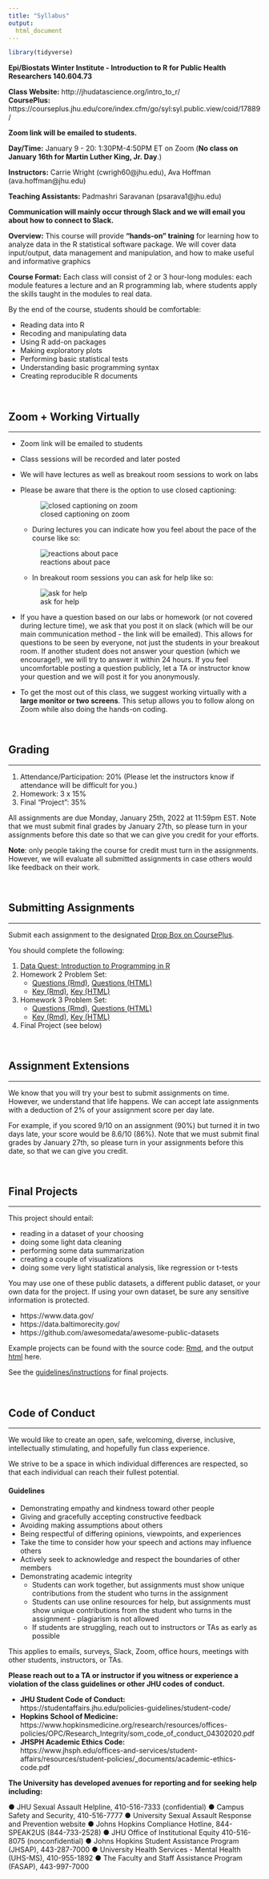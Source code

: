 ```yaml
---
title: "Syllabus"
output:
  html_document
---
```


```r
library(tidyverse)
```

**Epi/Biostats Winter Institute - Introduction to R for Public Health Researchers
140.604.73**

**Class Website:** http://jhudatascience.org/intro_to_r/   
**CoursePlus:** https://courseplus.jhu.edu/core/index.cfm/go/syl:syl.public.view/coid/17889/

**Zoom link will be emailed to students.**

**Day/Time:** January 9 - 20: 1:30PM-4:50PM ET on Zoom (**No class on January 16th for Martin Luther King, Jr. Day**.)

**Instructors:** Carrie Wright (cwrigh60@jhu.edu), Ava Hoffman (ava.hoffman@jhu.edu)

**Teaching Assistants:** Padmashri Saravanan (psarava1@jhu.edu)

**Communication will mainly occur through Slack and we will email you about how to connect to Slack.**

**Overview:** This course will provide **"hands-on" training** for learning how to analyze data in the R statistical software package. We will cover data input/output, data management and manipulation, and how to make useful and informative graphics

**Course Format:** Each class will consist of 2 or 3 hour-long modules: each module features a lecture and an R programming lab, where students apply the skills taught in the modules to real data.

By the end of the course, students should be comfortable:

- Reading data into R
- Recoding and manipulating data
- Using R add-on packages
- Making exploratory plots
- Performing basic statistical tests
- Understanding basic programming syntax
- Creating reproducible R documents

<br>

## Zoom + Working Virtually
***

* Zoom link will be emailed to students
* Class sessions will be recorded and later posted
* We will have lectures as well as breakout room sessions to work on labs
* Please be aware that there is the option to use closed captioning:

  ![closed captioning on zoom](docs/images/CC.png)

  * During lectures you can indicate how you feel about the pace of the course like so:

  ![reactions about pace](docs/images/slow_fast_reactions.png)

  * In breakout room sessions you can ask for help like so:

  ![ask for help](docs/images/help.png)

* If you have a question based on our labs or homework (or not covered during lecture time), we ask that you post it on slack (which will be our main communication method - the link will be emailed). This allows for questions to be seen by everyone, not just the students in your breakout room. If another student does not answer your question (which we encourage!), we will try to answer it within 24 hours. If you feel uncomfortable posting a question publicly, let a TA or instructor know your question and we will post it for you anonymously. 

* To get the most out of this class, we suggest working virtually with a **large monitor or two screens**. This setup allows you to follow along on Zoom while also doing the hands-on coding.

<br>

## Grading
***

1. Attendance/Participation: 20% (Please let the instructors know if attendance will be difficult for you.)
2. Homework: 3 x 15%
3. Final "Project": 35%

All assignments are due Monday, January 25th, 2022 at 11:59pm EST. Note that we must submit final grades by January 27th, so please turn in your assignments before this date so that we can give you credit for your efforts.

**Note**: only people taking the course for credit must turn in the assignments. However, we will evaluate all submitted assignments in case others would like feedback on their work.

<br>

## Submitting Assignments
***

Submit each assignment to the designated [Drop Box on CoursePlus](https://courseplus.jhu.edu/core/index.cfm/go/db:main/coID/17889/).

You should complete the following:

1. [Data Quest: Introduction to Programming in R](https://app.dataquest.io/m/499/introduction-to-programming-in-r)
2. Homework 2 Problem Set: 
   - [Questions (Rmd)](modules/HW/homework2.Rmd), [Questions (HTML)](modules/HW/homework2.html)         
   - [Key (Rmd)](modules/HW/homework2_key.Rmd), [Key (HTML)](modules/HW/homework2_key.html)
3. Homework 3 Problem Set:
   - [Questions (Rmd)](modules/HW/homework3.Rmd), [Questions (HTML)](modules/HW/homework3.html)         
   - [Key (Rmd)](modules/HW/homework3_key.Rmd), [Key (HTML)](modules/HW/homework3_key.html)
4. Final Project (see below)

<br>

## Assignment Extensions
***

We know that you will try your best to submit assignments on time. However, we understand that life happens. We can accept late assignments with a deduction of 2% of your assignment score per day late.

For example, if you scored 9/10 on an assignment (90%) but turned it in two days late, your score would be 8.6/10 (86%). Note that we must submit final grades by January 27th, so please turn in your assignments before this date, so that we can give you credit. 

<br>

## Final Projects 
***

This project should entail:

- reading in a dataset of your choosing
- doing some light data cleaning
- performing some data summarization
- creating a couple of visualizations
- doing some very light statistical analysis, like regression or t-tests 

You may use one of these public datasets, a different public dataset, or your own data for the project. If using your own dataset, be sure any sensitive information is protected.

- https://www.data.gov/
- https://data.baltimorecity.gov/
- https://github.com/awesomedata/awesome-public-datasets

Example projects can be found with the source code: [Rmd](modules/Project_Example/Project_Example.Rmd), and the output [html](modules/Project_Example/Project_Example.html) here.

See the [guidelines/instructions](modules/Project_Guidelines/Project_Guidelines.html) for final projects.

<br>

## Code of Conduct
***

We would like to create an open, safe, welcoming, diverse, inclusive, intellectually stimulating, and hopefully fun class experience. 

We strive to be a space in which individual differences are respected, so that each individual can reach their fullest potential.

#### Guidelines

- Demonstrating empathy and kindness toward other people
- Giving and gracefully accepting constructive feedback
- Avoiding making assumptions about others
- Being respectful of differing opinions, viewpoints, and experiences
- Take the time to consider how your speech and actions may influence others
- Actively seek to acknowledge and respect the boundaries of other members
- Demonstrating academic integrity 
    - Students can work together, but assignments must show unique contributions from the student who turns in the assignment
    - Students can use online resources for help, but assignments must show unique contributions from the student who turns in the assignment - plagiarism is not allowed
    - If students are struggling, reach out to instructors or TAs as early as possible


This applies to emails, surveys, Slack, Zoom, office hours, meetings with other students, instructors, or TAs.

 **Please reach out to a TA or instructor if you witness or experience a violation of the class guidelines or other JHU codes of conduct.**

- **JHU Student Code of Conduct:**   
https://studentaffairs.jhu.edu/policies-guidelines/student-code/  
- **Hopkins School of Medicine:**  
https://www.hopkinsmedicine.org/research/resources/offices-policies/OPC/Research_Integrity/som_code_of_conduct_04302020.pdf   
- **JHSPH Academic Ethics Code:**   
https://www.jhsph.edu/offices-and-services/student-affairs/resources/student-policies/_documents/academic-ethics-code.pdf 

**The University has developed avenues for reporting and for seeking help including:** 

● JHU Sexual Assault Helpline, 410-516-7333 (confidential) 
● Campus Safety and Security, 410-516-7777 
● University Sexual Assault Response and Prevention website 
● Johns Hopkins Compliance Hotline, 844-SPEAK2US (844-733-2528) 
● JHU Office of Institutional Equity 410-516-8075 (nonconfidential) 
● Johns Hopkins Student Assistance Program (JHSAP), 443-287-7000 
● University Health Services - Mental Health (UHS-MS), 410-955-1892 
● The Faculty and Staff Assistance Program (FASAP), 443-997-7000 
